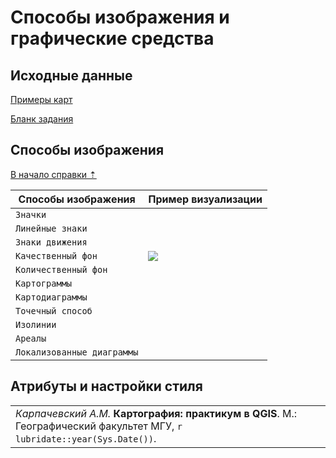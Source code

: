 # Способы изображения и графические средства {#map-symbology}


## Исходные данные {#map-symbology-initial-data}

[Примеры карт]()

[Бланк задания]()

## Способы изображения {#map-symbology-methods}
[В начало справки ⇡](#map-symbology)

Способы изображения       | Пример визуализации
--------------------------|-----------
`Значки`                  |![]()
`Линейные знаки`          |![]()
`Знаки движения`          |![]()
`Качественный фон`        |![](images/Ref03/Quality_background.png)
`Количественный фон`      |![]()
`Картограммы`             |![]()
`Картодиаграммы`          |![]()
`Точечный способ`         |![]()
`Изолинии`                |![]()
`Ареалы`                  |![]()
`Локализованные диаграммы`|![]()

## Атрибуты и настройки стиля




----
_Карпачевский А.М._ **Картография: практикум в QGIS**. М.: Географический факультет МГУ, `r lubridate::year(Sys.Date())`.
----